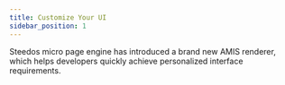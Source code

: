 ```yaml
---
title: Customize Your UI
sidebar_position: 1
---
```


Steedos micro page engine has introduced a brand new AMIS renderer, which helps developers quickly achieve personalized interface requirements.
